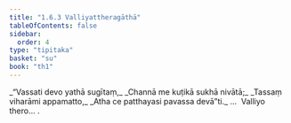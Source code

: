 ```yaml
---
title: "1.6.3 Valliyattheragāthā"
tableOfContents: false
sidebar:
  order: 4
type: "tipitaka"
basket: "su"
book: "th1"
---
```



<DynamicBreadcrumb />

<Division number="53" book="th1">

<Paragraph number="121" type="verses" book="th1">
_“Vassati devo yathā sugītaṃ,_  
_Channā me kuṭikā sukhā nivātā;_  
_Tassaṃ viharāmi appamatto,_  
_Atha ce patthayasi pavassa devā”ti._  


</Paragraph>
</Division>

<Paragraph number="122" type="center" book="th1">
…  Valliyo thero… .
</Paragraph>